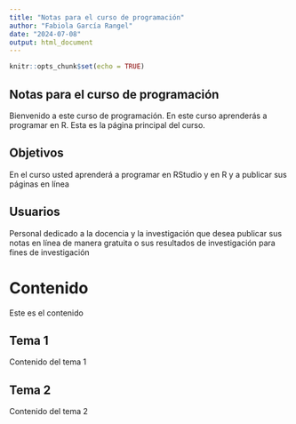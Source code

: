 ```yaml
---
title: "Notas para el curso de programación"
author: "Fabiola García Rangel"
date: "2024-07-08"
output: html_document
---
```


```r
knitr::opts_chunk$set(echo = TRUE)
```

## Notas para el curso de programación
Bienvenido a este curso de programación. En este curso aprenderás a programar en R. Esta es la página principal del curso.

## Objetivos
En el curso usted aprenderá a programar en RStudio y en R y a publicar sus páginas en línea

## Usuarios 
Personal dedicado a la docencia y la investigación que desea publicar sus notas en línea de manera gratuita o sus resultados de investigación para fines de investigación

# Contenido
Este es el contenido

## Tema 1

Contenido del tema 1

## Tema 2

Contenido del tema 2

